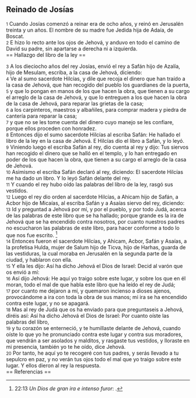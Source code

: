 == Reinado de Josías ==

{{anchor|1}} <small>1</small> Cuando Josías comenzó a reinar era de ocho años, y reinó en Jerusalén treinta y un años. El nombre de su madre fue Jedida hija de Adaía, de Boscat.<br>
{{anchor|2}} <small>2</small> E hizo lo recto ante los ojos de Jehová, y anduvo en todo el camino de David su padre, sin apartarse a derecha ni a izquierda.<br>
== Hallazgo del libro de la ley ==

{{anchor|3}} <small>3</small> A los dieciocho años del rey Josías, envió el rey a Safán hijo de Azalía, hijo de Mesulam, escriba, a la casa de Jehová, diciendo:<br>
{{anchor|4}} <small>4</small> Ve al sumo sacerdote Hilcías, y dile que recoja el dinero que han traído a la casa de Jehová, que han recogido del pueblo los guardianes de la puerta,<br>
{{anchor|5}} <small>5</small> y que lo pongan en manos de los que hacen la obra, que tienen a su cargo el arreglo de la casa de Jehová, y que lo entreguen a los que hacen la obra de la casa de Jehová, para reparar las grietas de la casa;<br>
{{anchor|6}} <small>6</small> a los carpinteros, maestros y albañiles, para comprar madera y piedra de cantería para reparar la casa;<br>
{{anchor|7}} <small>7</small> y que no se les tome cuenta del dinero cuyo manejo se les confiare, porque ellos proceden con honradez.<br>
{{anchor|8}} <small>8</small> Entonces dijo el sumo sacerdote Hilcías al escriba Safán: He hallado el libro de la ley en la casa de Jehová. E Hilcías dio el libro a Safán, y lo leyó.<br>
{{anchor|9}} <small>9</small> Viniendo luego el escriba Safán al rey, dio cuenta al rey y dijo: Tus siervos han recogido el dinero que se halló en el templo, y lo han entregado en poder de los que hacen la obra, que tienen a su cargo el arreglo de la casa de Jehová.<br>
{{anchor|10}} <small>10</small> Asimismo el escriba Safán declaró al rey, diciendo: El sacerdote Hilcías me ha dado un libro. Y lo leyó Safán delante del rey.<br>
{{anchor|11}} <small>11</small> Y cuando el rey hubo oído las palabras del libro de la ley, rasgó sus vestidos.<br>
{{anchor|12}} <small>12</small> Luego el rey dio orden al sacerdote Hilcías, a Ahicam hijo de Safán, a Acbor hijo de Micaías, al escriba Safán y a Asaías siervo del rey, diciendo:<br>
{{anchor|13}} <small>13</small> Id y preguntad a Jehová por mí, y por el pueblo, y por todo Judá, acerca de las palabras de este libro que se ha hallado; porque grande es la ira de Jehová que se ha encendido contra nosotros, por cuanto nuestros padres no escucharon las palabras de este libro, para hacer conforme a todo lo que nos fue escrito. <ref>22:13 ''Un Dios de gran ira e intenso furor'': {{lib|LU|142|2|1}}.</ref><br>
{{anchor|14}} <small>14</small> Entonces fueron el sacerdote Hilcías, y Ahicam, Acbor, Safán y Asaías, a la profetisa Hulda, mujer de Salum hijo de Ticva, hijo de Harhas, guarda de las vestiduras, la cual moraba en Jerusalén en la segunda parte de la ciudad, y hablaron con ella.<br>
{{anchor|15}} <small>15</small> Y ella les dijo: Así ha dicho Jehová el Dios de Israel: Decid al varón que os envió a mí:<br>
{{anchor|16}} <small>16</small> Así dijo Jehová: He aquí yo traigo sobre este lugar, y sobre los que en él moran, todo el mal de que habla este libro que ha leído el rey de Judá;<br>
{{anchor|17}} <small>17</small> por cuanto me dejaron a mí, y quemaron incienso a dioses ajenos, provocándome a ira con toda la obra de sus manos; mi ira se ha encendido contra este lugar, y no se apagará.<br>
{{anchor|18}} <small>18</small> Mas al rey de Judá que os ha enviado para que preguntaseis a Jehová, diréis así: Así ha dicho Jehová el Dios de Israel: Por cuanto oíste las palabras del libro,<br>
{{anchor|19}} <small>19</small> y tu corazón se enterneció, y te humillaste delante de Jehová, cuando oíste lo que yo he pronunciado contra este lugar y contra sus moradores, que vendrán a ser asolados y malditos, y rasgaste tus vestidos, y lloraste en mi presencia, también yo te he oído, dice Jehová.<br>
{{anchor|20}} <small>20</small> Por tanto, he aquí yo te recogeré con tus padres, y serás llevado a tu sepulcro en paz, y no verán tus ojos todo el mal que yo traigo sobre este lugar. Y ellos dieron al rey la respuesta.<br>
== Referencias ==

<references />

